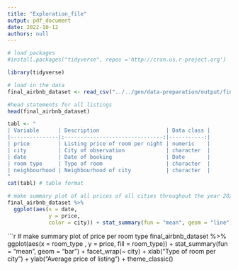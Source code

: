 ```yaml
---
title: "Exploration_file"
output: pdf_document
date: 2022-10-12
authors: null
---
```


```r
# load packages
#install.packages("tidyverse", repos ='http://cran.us.r-project.org')
```
       

```r
library(tidyverse)
```

       

```r
# load in the data
final_airbnb_dataset <- read_csv("../../gen/data-preparation/output/final_airbnb_dataset.csv")
```



```r
#head statements for all listings
head(final_airbnb_dataset)
```



```r
tabl <- "
| Variable      | Description                     | Data class | 
|---------------|:-------------------------------:|-----------:|
| price         | Listing price of room per night | numeric    |
| city          | City of observation             | character  |
| date          | Date of booking                 | Date       |
| room type     | Type of room                    | character  |                                   
| neighbourhood | Neighbourhood of city           | character  |
"
cat(tabl) # table format
```


```r
# make summary plot of all prices of all cities throughout the year 2022
final_airbnb_dataset %>%
  ggplot(aes(x = date,
             y = price,
             color = city)) + stat_summary(fun = "mean", geom = "line") + xlab("Date of listing") + ylab("Average price of listing") + theme_classic()

```

```r
# make summary plot of price per room type
final_airbnb_dataset %>%
  ggplot(aes(x = room_type ,
             y = price, fill = room_type)) + stat_summary(fun = "mean", geom = "bar") + facet_wrap(~ city) + xlab("Type of room per city") + ylab("Average price of listing") + theme_classic() 